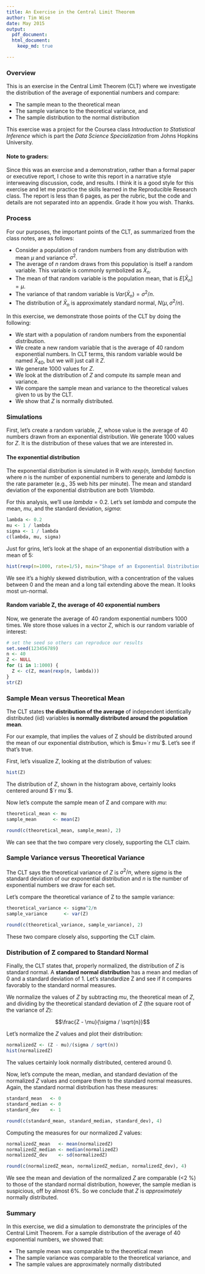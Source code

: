 ```yaml
---
title: An Exercise in the Central Limit Theorem
author: Tim Wise
date: May 2015
output:
  pdf_document:
  html_document:
    keep_md: true

---
```


### Overview

This is an exercise in the Central Limit Theorem (CLT) where we investigate the distribution of the average of exponential numbers and compare:  

- The sample mean to the theoretical mean
- The sample variance to the theoretical variance, and
- The sample distribution to the normal distribution

This exercise was a project for the Coursea class _Introduction to Statistical Inference_ which is part the _Data Science Specialization_ from Johns Hopkins University.

#### Note to graders: 

Since this was an exercise and a demonstration, rather than a formal paper or executive report, I chose to write this report in a narrative style interweaving discussion, code, and results. I think it is a good style for this exercise and let me practice the skills learned in the Reproducible Research class. The report is less than 6 pages, as per the rubric, but the code and details are not separated into an appendix. Grade it how you wish. Thanks.

### Process

For our purposes, the important points of the CLT, as summarized from the class notes, are as follows: 

- Consider a population of random numbers from any distribution with mean $\mu$ and variance $\sigma^2$.
- The average of $n$ random draws from this population is itself a random variable. This variable is commonly symbolized as $\bar X_n$.
- The mean of that random variable is the population mean, that is $E[\bar X_n] = \mu$.
- The variance of that random variable is $Var(\bar X_n) = \sigma^2/n$.
- The distribution of $\bar X_n$ is approximately standard normal, $N(\mu,\sigma^2/n)$.

In this exercise, we demonstrate those points of the CLT by doing the following: 

- We start with a population of random numbers from the exponential distribution.
- We create a new random variable that is the average of 40 random exponential numbers. In CLT terms, this random variable would be named  $\bar X_{40}$, but we will just call it $Z$.
- We generate 1000 values for $Z$. 
- We look at the distribution of $Z$ and compute its sample mean and variance.
- We compare the sample mean and variance to the theoretical values given to us by the CLT.
- We show that $Z$ is normally distributed.

### Simulations

First, let's create a random variable, $Z$, whose value is the average of 40 numbers drawn from an exponential distribution. We generate 1000 values for $Z$. It is the distribution of these values that we are interested in.

####  The exponential distribution

The exponential distribution is simulated in R with *rexp(n, lambda)* function where $n$ is the number of exponential numbers to generate and $lambda$ is the rate parameter (e.g., 35 web hits per minute). The mean and standard deviation of the exponential distribution are both $1/lambda$. 

For this analysis, we'll use $lambda = 0.2$. Let's set $lambda$ and compute the mean, $mu$, and the standard deviation, $sigma$:
```r
lambda <- 0.2
mu <- 1 / lambda
sigma <- 1 / lambda
c(lambda, mu, sigma)
```

Just for grins, let's look at the shape of an exponential distribution with a mean of 5:
```r
hist(rexp(n=1000, rate=1/5), main="Shape of an Exponential Distribution")
```

We see it's a highly skewed distribution, with a concentration of the values between 0 and the mean and a long tail extending above the mean. It looks most un-normal.

#### Random variable Z, the average of 40 exponential numbers 

Now, we generate the average of 40 random exponential numbers 1000 times. We store those values in a vector $Z$, which is our random variable of interest:
```r
# set the seed so others can reproduce our results
set.seed(123456789)
n <- 40
Z <- NULL
for (i in 1:1000) { 
  Z <- c(Z, mean(rexp(n, lambda))) 
}
str(Z)
```

### Sample Mean versus Theoretical Mean

The CLT states **the distribution of the average** of independent identically distributed (iid) variables **is normally distributed around the population mean**.

For our example, that implies the values of Z should be distributed around the mean of our exponential distribution, which is $mu=`r mu`$. Let's see if that's true. 

First, let's visualize $Z$, looking at the distribution of values: 
```r
hist(Z)
```

The distribution of $Z$, shown in the histogram above, certainly looks centered around $`r mu`$.

Now let's compute the sample mean of Z and compare with $mu$:
```r
theoretical_mean <- mu
sample_mean      <- mean(Z)

round(c(theoretical_mean, sample_mean), 2)
```
We can see that the two compare very closely, supporting the CLT claim.

### Sample Variance versus Theoretical Variance 

The CLT says the theoretical variance of $Z$ is $\sigma^2/n$, where $sigma$ is the standard deviation of our exponential distribution and $n$ is the number of exponential numbers we draw for each set.

Let's compare the theoretical variance of Z to the sample variance:

```r
theoretical_variance <- sigma^2/n
sample_variance      <- var(Z)

round(c(theoretical_variance, sample_variance), 2)
```
These two compare closely also, supporting the CLT claim.

### Distribution of Z compared to Standard Normal

Finally, the CLT states that, properly normalized, the distribution of $Z$ is standard normal. A **standard normal distribution** has a mean and median of 0 and a standard deviation of 1. Let's standardize Z and see if it compares favorably to the standard normal measures.

We normalize the values of $Z$ by subtracting $mu$, the theoretical mean of $Z$, and dividing by the theoretical standard deviation of $Z$ (the square root of the variance of $Z$):

$$\frac{Z - \mu}{\sigma / \sqrt{n}}$$

Let's normalize the $Z$ values and plot their distribution:
````r
normalizedZ <- (Z - mu)/(sigma / sqrt(n))
hist(normalizedZ)
````

The values certainly look normally distributed, centered around 0.

Now, let's compute the mean, median, and standard deviation of the normalized $Z$ values and compare them to the standard normal measures. Again, the standard normal distribution has these measures:
````r
standard_mean   <- 0
standard_median <- 0
standard_dev    <- 1

round(c(standard_mean, standard_median, standard_dev), 4)
````
Computing the measures for our normalized $Z$ values:
```r
normalizedZ_mean   <- mean(normalizedZ)
normalizedZ_median <- median(normalizedZ)
normalizedZ_dev    <- sd(normalizedZ)

round(c(normalizedZ_mean, normalizedZ_median, normalizedZ_dev), 4)
```
We see the mean and deviation of the normalized $Z$ are comparable (<2 %) to those of the standard normal distribution, however, the sample median is suspicious, off by almost 6%. So we conclude that $Z$ is _approximately_ normally distributed.

### Summary

In this exercise, we did a simulation to demonstrate the principles of the Central Limit Theorem. For a sample distribution of the average of 40 exponential numbers, we showed that:  

- The sample mean was comparable to the theoretical mean
- The sample variance was comparable to the theoretical variance, and
- The sample values are approximately normally distributed


